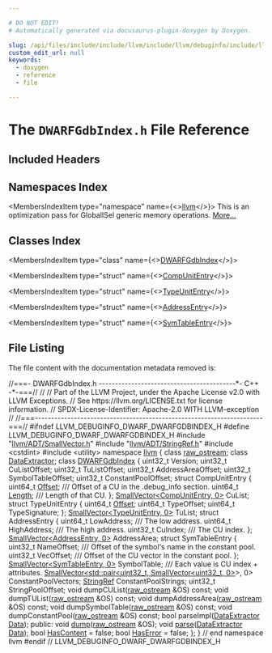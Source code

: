 ```yaml
---

# DO NOT EDIT!
# Automatically generated via docusaurus-plugin-doxygen by Doxygen.

slug: /api/files/include/include/llvm/include/llvm/debuginfo/include/llvm/debuginfo/dwarf/dwarfgdbindex-h
custom_edit_url: null
keywords:
  - doxygen
  - reference
  - file

---
```





# The `DWARFGdbIndex.h` File Reference

<DoxygenPage pluginConfig={pluginConfig}>



## Included Headers

<IncludesList>
<IncludesListItem
  filePath="llvm/ADT/SmallVector.h"
  permalink="/docs/api/files/include/include/llvm/include/llvm/adt/smallvector-h"
  isLocal="true" />
<IncludesListItem
  filePath="llvm/ADT/StringRef.h"
  permalink="/docs/api/files/include/include/llvm/include/llvm/adt/stringref-h"
  isLocal="true" />
<IncludesListItem
  filePath="cstdint"
  permalink=""
  isLocal="false" />
<IncludesListItem
  filePath="utility"
  permalink=""
  isLocal="false" />
</IncludesList>

## Namespaces Index

<MembersIndex>

<MembersIndexItem
  type="namespace"
  name={<><a href="/docs/api/namespaces/llvm">llvm</a></>}>
This is an optimization pass for GlobalISel generic memory operations. <a href="/docs/api/namespaces/llvm/#details">More...</a>
</MembersIndexItem>

</MembersIndex>

## Classes Index

<MembersIndex>

<MembersIndexItem
  type="class"
  name={<><a href="/docs/api/classes/llvm/dwarfgdbindex">DWARFGdbIndex</a></>}>
</MembersIndexItem>

<MembersIndexItem
  type="struct"
  name={<><a href="/docs/api/structs/llvm/dwarfgdbindex/compunitentry">CompUnitEntry</a></>}>
</MembersIndexItem>

<MembersIndexItem
  type="struct"
  name={<><a href="/docs/api/structs/llvm/dwarfgdbindex/typeunitentry">TypeUnitEntry</a></>}>
</MembersIndexItem>

<MembersIndexItem
  type="struct"
  name={<><a href="/docs/api/structs/llvm/dwarfgdbindex/addressentry">AddressEntry</a></>}>
</MembersIndexItem>

<MembersIndexItem
  type="struct"
  name={<><a href="/docs/api/structs/llvm/dwarfgdbindex/symtableentry">SymTableEntry</a></>}>
</MembersIndexItem>

</MembersIndex>


## File Listing

The file content with the documentation metadata removed is:

<ProgramListing>

<Link id="l00001" /><CodeLine lineNumber="1"><Highlight kind="comment">//===- DWARFGdbIndex.h ------------------------------------------&#42;- C++ -&#42;-===//</Highlight><Highlight kind="normal"></Highlight></CodeLine>
<Link id="l00002" /><CodeLine lineNumber="2"><Highlight kind="normal"></Highlight><Highlight kind="comment">//</Highlight><Highlight kind="normal"></Highlight></CodeLine>
<Link id="l00003" /><CodeLine lineNumber="3"><Highlight kind="normal"></Highlight><Highlight kind="comment">// Part of the LLVM Project, under the Apache License v2.0 with LLVM Exceptions.</Highlight><Highlight kind="normal"></Highlight></CodeLine>
<Link id="l00004" /><CodeLine lineNumber="4"><Highlight kind="normal"></Highlight><Highlight kind="comment">// See https://llvm.org/LICENSE.txt for license information.</Highlight><Highlight kind="normal"></Highlight></CodeLine>
<Link id="l00005" /><CodeLine lineNumber="5"><Highlight kind="normal"></Highlight><Highlight kind="comment">// SPDX-License-Identifier: Apache-2.0 WITH LLVM-exception</Highlight><Highlight kind="normal"></Highlight></CodeLine>
<Link id="l00006" /><CodeLine lineNumber="6"><Highlight kind="normal"></Highlight><Highlight kind="comment">//</Highlight><Highlight kind="normal"></Highlight></CodeLine>
<Link id="l00007" /><CodeLine lineNumber="7"><Highlight kind="normal"></Highlight><Highlight kind="comment">//===----------------------------------------------------------------------===//</Highlight><Highlight kind="normal"></Highlight></CodeLine>
<Link id="l00008" /><CodeLine lineNumber="8"><Highlight kind="normal"></Highlight></CodeLine>
<Link id="l00009" /><CodeLine lineNumber="9"><Highlight kind="normal"></Highlight><Highlight kind="preprocessor">#ifndef LLVM&#95;DEBUGINFO&#95;DWARF&#95;DWARFGDBINDEX&#95;H</Highlight><Highlight kind="normal"></Highlight></CodeLine>
<Link id="l00010" /><CodeLine lineNumber="10"><Highlight kind="normal"></Highlight><Highlight kind="preprocessor">#define LLVM&#95;DEBUGINFO&#95;DWARF&#95;DWARFGDBINDEX&#95;H</Highlight><Highlight kind="normal"></Highlight></CodeLine>
<Link id="l00011" /><CodeLine lineNumber="11"><Highlight kind="normal"></Highlight></CodeLine>
<Link id="l00012" /><CodeLine lineNumber="12"><Highlight kind="normal"></Highlight><Highlight kind="preprocessor">#include &quot;<a href="/docs/api/files/include/include/llvm/include/llvm/adt/smallvector-h">llvm/ADT/SmallVector.h</a>&quot;</Highlight><Highlight kind="normal"></Highlight></CodeLine>
<Link id="l00013" /><CodeLine lineNumber="13"><Highlight kind="normal"></Highlight><Highlight kind="preprocessor">#include &quot;<a href="/docs/api/files/include/include/llvm/include/llvm/adt/stringref-h">llvm/ADT/StringRef.h</a>&quot;</Highlight><Highlight kind="normal"></Highlight></CodeLine>
<Link id="l00014" /><CodeLine lineNumber="14"><Highlight kind="normal"></Highlight><Highlight kind="preprocessor">#include &lt;cstdint&gt;</Highlight><Highlight kind="normal"></Highlight></CodeLine>
<Link id="l00015" /><CodeLine lineNumber="15"><Highlight kind="normal"></Highlight><Highlight kind="preprocessor">#include &lt;utility&gt;</Highlight><Highlight kind="normal"></Highlight></CodeLine>
<Link id="l00016" /><CodeLine lineNumber="16"><Highlight kind="normal"></Highlight></CodeLine>
<Link id="l00017" /><CodeLine lineNumber="17"><Highlight kind="normal"></Highlight><Highlight kind="keyword">namespace </Highlight><Highlight kind="normal"><a href="/docs/api/namespaces/llvm">llvm</a> &#123;</Highlight></CodeLine>
<Link id="l00018" /><CodeLine lineNumber="18"><Highlight kind="normal"></Highlight></CodeLine>
<Link id="l00019" /><CodeLine lineNumber="19"><Highlight kind="normal"></Highlight><Highlight kind="keyword">class </Highlight><Highlight kind="normal"><a href="/docs/api/classes/llvm/raw-ostream">raw&#95;ostream</a>;</Highlight></CodeLine>
<Link id="l00020" /><CodeLine lineNumber="20"><Highlight kind="normal"></Highlight><Highlight kind="keyword">class </Highlight><Highlight kind="normal"><a href="/docs/api/classes/llvm/dataextractor">DataExtractor</a>;</Highlight></CodeLine>
<Link id="l00021" /><CodeLine lineNumber="21"><Highlight kind="normal"></Highlight></CodeLine>
<Link id="l00022" /><CodeLine lineNumber="22" lineLink="/docs/api/classes/llvm/dwarfgdbindex"><Highlight kind="normal"></Highlight><Highlight kind="keyword">class </Highlight><Highlight kind="normal"><a href="/docs/api/classes/llvm/dwarfgdbindex">DWARFGdbIndex</a> &#123;</Highlight></CodeLine>
<Link id="l00023" /><CodeLine lineNumber="23"><Highlight kind="normal">  uint32&#95;t Version;</Highlight></CodeLine>
<Link id="l00024" /><CodeLine lineNumber="24"><Highlight kind="normal"></Highlight></CodeLine>
<Link id="l00025" /><CodeLine lineNumber="25"><Highlight kind="normal">  uint32&#95;t CuListOffset;</Highlight></CodeLine>
<Link id="l00026" /><CodeLine lineNumber="26"><Highlight kind="normal">  uint32&#95;t TuListOffset;</Highlight></CodeLine>
<Link id="l00027" /><CodeLine lineNumber="27"><Highlight kind="normal">  uint32&#95;t AddressAreaOffset;</Highlight></CodeLine>
<Link id="l00028" /><CodeLine lineNumber="28"><Highlight kind="normal">  uint32&#95;t SymbolTableOffset;</Highlight></CodeLine>
<Link id="l00029" /><CodeLine lineNumber="29"><Highlight kind="normal">  uint32&#95;t ConstantPoolOffset;</Highlight></CodeLine>
<Link id="l00030" /><CodeLine lineNumber="30"><Highlight kind="normal"></Highlight></CodeLine>
<Link id="l00031" /><CodeLine lineNumber="31"><Highlight kind="normal">  </Highlight><Highlight kind="keyword">struct </Highlight><Highlight kind="normal">CompUnitEntry &#123;</Highlight></CodeLine>
<Link id="l00032" /><CodeLine lineNumber="32"><Highlight kind="normal">    uint64&#95;t <a href="/docs/api/namespaces/llvm/#a05f5b9a11bdcc5feba62899f95dcf878a3134224cba2545bc57954d3b072aebb4">Offset</a>; </Highlight><Highlight kind="comment">/// Offset of a CU in the .debug&#95;info section.</Highlight><Highlight kind="normal"></Highlight></CodeLine>
<Link id="l00033" /><CodeLine lineNumber="33"><Highlight kind="normal">    uint64&#95;t <a href="/docs/api/namespaces/llvm/#a05f5b9a11bdcc5feba62899f95dcf878af6d9f1c7b49b7601fae6a545002a6763">Length</a>; </Highlight><Highlight kind="comment">/// Length of that CU.</Highlight><Highlight kind="normal"></Highlight></CodeLine>
<Link id="l00034" /><CodeLine lineNumber="34"><Highlight kind="normal">  &#125;;</Highlight></CodeLine>
<Link id="l00035" /><CodeLine lineNumber="35"><Highlight kind="normal">  <a href="/docs/api/classes/llvm/smallvector">SmallVector&lt;CompUnitEntry, 0&gt;</a> CuList;</Highlight></CodeLine>
<Link id="l00036" /><CodeLine lineNumber="36"><Highlight kind="normal"></Highlight></CodeLine>
<Link id="l00037" /><CodeLine lineNumber="37"><Highlight kind="normal">  </Highlight><Highlight kind="keyword">struct </Highlight><Highlight kind="normal">TypeUnitEntry &#123;</Highlight></CodeLine>
<Link id="l00038" /><CodeLine lineNumber="38"><Highlight kind="normal">    uint64&#95;t <a href="/docs/api/namespaces/llvm/#a05f5b9a11bdcc5feba62899f95dcf878a3134224cba2545bc57954d3b072aebb4">Offset</a>;</Highlight></CodeLine>
<Link id="l00039" /><CodeLine lineNumber="39"><Highlight kind="normal">    uint64&#95;t TypeOffset;</Highlight></CodeLine>
<Link id="l00040" /><CodeLine lineNumber="40"><Highlight kind="normal">    uint64&#95;t TypeSignature;</Highlight></CodeLine>
<Link id="l00041" /><CodeLine lineNumber="41"><Highlight kind="normal">  &#125;;</Highlight></CodeLine>
<Link id="l00042" /><CodeLine lineNumber="42"><Highlight kind="normal">  <a href="/docs/api/classes/llvm/smallvector">SmallVector&lt;TypeUnitEntry, 0&gt;</a> TuList;</Highlight></CodeLine>
<Link id="l00043" /><CodeLine lineNumber="43"><Highlight kind="normal"></Highlight></CodeLine>
<Link id="l00044" /><CodeLine lineNumber="44"><Highlight kind="normal">  </Highlight><Highlight kind="keyword">struct </Highlight><Highlight kind="normal">AddressEntry &#123;</Highlight></CodeLine>
<Link id="l00045" /><CodeLine lineNumber="45"><Highlight kind="normal">    uint64&#95;t LowAddress;  </Highlight><Highlight kind="comment">/// The low address.</Highlight><Highlight kind="normal"></Highlight></CodeLine>
<Link id="l00046" /><CodeLine lineNumber="46"><Highlight kind="normal">    uint64&#95;t HighAddress; </Highlight><Highlight kind="comment">/// The high address.</Highlight><Highlight kind="normal"></Highlight></CodeLine>
<Link id="l00047" /><CodeLine lineNumber="47"><Highlight kind="normal">    uint32&#95;t CuIndex;     </Highlight><Highlight kind="comment">/// The CU index.</Highlight><Highlight kind="normal"></Highlight></CodeLine>
<Link id="l00048" /><CodeLine lineNumber="48"><Highlight kind="normal">  &#125;;</Highlight></CodeLine>
<Link id="l00049" /><CodeLine lineNumber="49"><Highlight kind="normal">  <a href="/docs/api/classes/llvm/smallvector">SmallVector&lt;AddressEntry, 0&gt;</a> AddressArea;</Highlight></CodeLine>
<Link id="l00050" /><CodeLine lineNumber="50"><Highlight kind="normal"></Highlight></CodeLine>
<Link id="l00051" /><CodeLine lineNumber="51"><Highlight kind="normal">  </Highlight><Highlight kind="keyword">struct </Highlight><Highlight kind="normal">SymTableEntry &#123;</Highlight></CodeLine>
<Link id="l00052" /><CodeLine lineNumber="52"><Highlight kind="normal">    uint32&#95;t NameOffset; </Highlight><Highlight kind="comment">/// Offset of the symbol&#39;s name in the constant pool.</Highlight><Highlight kind="normal"></Highlight></CodeLine>
<Link id="l00053" /><CodeLine lineNumber="53"><Highlight kind="normal">    uint32&#95;t VecOffset;  </Highlight><Highlight kind="comment">/// Offset of the CU vector in the constant pool.</Highlight><Highlight kind="normal"></Highlight></CodeLine>
<Link id="l00054" /><CodeLine lineNumber="54"><Highlight kind="normal">  &#125;;</Highlight></CodeLine>
<Link id="l00055" /><CodeLine lineNumber="55"><Highlight kind="normal">  <a href="/docs/api/classes/llvm/smallvector">SmallVector&lt;SymTableEntry, 0&gt;</a> SymbolTable;</Highlight></CodeLine>
<Link id="l00056" /><CodeLine lineNumber="56"><Highlight kind="normal"></Highlight><Highlight kind="comment"></Highlight></CodeLine>
<Link id="l00057" /><CodeLine lineNumber="57"><Highlight kind="comment">  /// Each value is CU index + attributes.</Highlight><Highlight kind="normal"></Highlight></CodeLine>
<Link id="l00058" /><CodeLine lineNumber="58"><Highlight kind="normal">  <a href="/docs/api/classes/llvm/smallvector">SmallVector&lt;std::pair&lt;uint32&#95;t, SmallVector&lt;uint32&#95;t, 0&gt;</a>&gt;, 0&gt;</Highlight></CodeLine>
<Link id="l00059" /><CodeLine lineNumber="59"><Highlight kind="normal">      ConstantPoolVectors;</Highlight></CodeLine>
<Link id="l00060" /><CodeLine lineNumber="60"><Highlight kind="normal"></Highlight></CodeLine>
<Link id="l00061" /><CodeLine lineNumber="61"><Highlight kind="normal">  <a href="/docs/api/classes/llvm/stringref">StringRef</a> ConstantPoolStrings;</Highlight></CodeLine>
<Link id="l00062" /><CodeLine lineNumber="62"><Highlight kind="normal">  uint32&#95;t StringPoolOffset;</Highlight></CodeLine>
<Link id="l00063" /><CodeLine lineNumber="63"><Highlight kind="normal"></Highlight></CodeLine>
<Link id="l00064" /><CodeLine lineNumber="64"><Highlight kind="normal">  </Highlight><Highlight kind="keywordtype">void</Highlight><Highlight kind="normal"> dumpCUList(<a href="/docs/api/classes/llvm/raw-ostream">raw&#95;ostream</a> &amp;OS) </Highlight><Highlight kind="keyword">const</Highlight><Highlight kind="normal">;</Highlight></CodeLine>
<Link id="l00065" /><CodeLine lineNumber="65"><Highlight kind="normal">  </Highlight><Highlight kind="keywordtype">void</Highlight><Highlight kind="normal"> dumpTUList(<a href="/docs/api/classes/llvm/raw-ostream">raw&#95;ostream</a> &amp;OS) </Highlight><Highlight kind="keyword">const</Highlight><Highlight kind="normal">;</Highlight></CodeLine>
<Link id="l00066" /><CodeLine lineNumber="66"><Highlight kind="normal">  </Highlight><Highlight kind="keywordtype">void</Highlight><Highlight kind="normal"> dumpAddressArea(<a href="/docs/api/classes/llvm/raw-ostream">raw&#95;ostream</a> &amp;OS) </Highlight><Highlight kind="keyword">const</Highlight><Highlight kind="normal">;</Highlight></CodeLine>
<Link id="l00067" /><CodeLine lineNumber="67"><Highlight kind="normal">  </Highlight><Highlight kind="keywordtype">void</Highlight><Highlight kind="normal"> dumpSymbolTable(<a href="/docs/api/classes/llvm/raw-ostream">raw&#95;ostream</a> &amp;OS) </Highlight><Highlight kind="keyword">const</Highlight><Highlight kind="normal">;</Highlight></CodeLine>
<Link id="l00068" /><CodeLine lineNumber="68"><Highlight kind="normal">  </Highlight><Highlight kind="keywordtype">void</Highlight><Highlight kind="normal"> dumpConstantPool(<a href="/docs/api/classes/llvm/raw-ostream">raw&#95;ostream</a> &amp;OS) </Highlight><Highlight kind="keyword">const</Highlight><Highlight kind="normal">;</Highlight></CodeLine>
<Link id="l00069" /><CodeLine lineNumber="69"><Highlight kind="normal"></Highlight></CodeLine>
<Link id="l00070" /><CodeLine lineNumber="70"><Highlight kind="normal">  </Highlight><Highlight kind="keywordtype">bool</Highlight><Highlight kind="normal"> parseImpl(<a href="/docs/api/classes/llvm/dataextractor">DataExtractor</a> <a href="/docs/api/namespaces/llvm/#aa20539e89704d20b98b97e9c3feac934">Data</a>);</Highlight></CodeLine>
<Link id="l00071" /><CodeLine lineNumber="71"><Highlight kind="normal"></Highlight></CodeLine>
<Link id="l00072" /><CodeLine lineNumber="72"><Highlight kind="normal"></Highlight><Highlight kind="keyword">public</Highlight><Highlight kind="normal">:</Highlight></CodeLine>
<Link id="l00073" /><CodeLine lineNumber="73"><Highlight kind="normal">  </Highlight><Highlight kind="keywordtype">void</Highlight><Highlight kind="normal"> <a href="/docs/api/classes/llvm/dwarfgdbindex/#a9a69ad79fdede2991a00e3874c972f10">dump</a>(<a href="/docs/api/classes/llvm/raw-ostream">raw&#95;ostream</a> &amp;OS);</Highlight></CodeLine>
<Link id="l00074" /><CodeLine lineNumber="74"><Highlight kind="normal">  </Highlight><Highlight kind="keywordtype">void</Highlight><Highlight kind="normal"> <a href="/docs/api/classes/llvm/dwarfgdbindex/#afb24394107bef75f5c86c532fc92cd46">parse</a>(<a href="/docs/api/classes/llvm/dataextractor">DataExtractor</a> <a href="/docs/api/namespaces/llvm/#aa20539e89704d20b98b97e9c3feac934">Data</a>);</Highlight></CodeLine>
<Link id="l00075" /><CodeLine lineNumber="75"><Highlight kind="normal"></Highlight></CodeLine>
<Link id="l00076" /><CodeLine lineNumber="76" lineLink="/docs/api/classes/llvm/dwarfgdbindex/#ae2c2d91979429db6ffaf0d53a2d5555e"><Highlight kind="normal">  </Highlight><Highlight kind="keywordtype">bool</Highlight><Highlight kind="normal"> <a href="/docs/api/classes/llvm/dwarfgdbindex/#ae2c2d91979429db6ffaf0d53a2d5555e">HasContent</a> = </Highlight><Highlight kind="keyword">false</Highlight><Highlight kind="normal">;</Highlight></CodeLine>
<Link id="l00077" /><CodeLine lineNumber="77" lineLink="/docs/api/classes/llvm/dwarfgdbindex/#a9db0225d98e73ca1c1216275838fb163"><Highlight kind="normal">  </Highlight><Highlight kind="keywordtype">bool</Highlight><Highlight kind="normal"> <a href="/docs/api/classes/llvm/dwarfgdbindex/#a9db0225d98e73ca1c1216275838fb163">HasError</a> = </Highlight><Highlight kind="keyword">false</Highlight><Highlight kind="normal">;</Highlight></CodeLine>
<Link id="l00078" /><CodeLine lineNumber="78"><Highlight kind="normal">&#125;;</Highlight></CodeLine>
<Link id="l00079" /><CodeLine lineNumber="79"><Highlight kind="normal"></Highlight></CodeLine>
<Link id="l00080" /><CodeLine lineNumber="80"><Highlight kind="normal">&#125; </Highlight><Highlight kind="comment">// end namespace llvm</Highlight><Highlight kind="normal"></Highlight></CodeLine>
<Link id="l00081" /><CodeLine lineNumber="81"><Highlight kind="normal"></Highlight></CodeLine>
<Link id="l00082" /><CodeLine lineNumber="82"><Highlight kind="normal"></Highlight><Highlight kind="preprocessor">#endif </Highlight><Highlight kind="comment">// LLVM&#95;DEBUGINFO&#95;DWARF&#95;DWARFGDBINDEX&#95;H</Highlight><Highlight kind="normal"></Highlight></CodeLine>

</ProgramListing>

</DoxygenPage>
